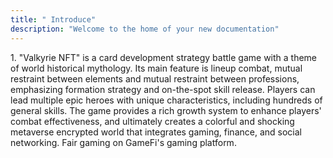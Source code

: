 ```yaml
---
title: " Introduce"
description: "Welcome to the home of your new documentation"
---
```


1\. "Valkyrie NFT" is a card development strategy battle game with a theme of world historical mythology. Its main feature is lineup combat, mutual restraint between elements and mutual restraint between professions, emphasizing formation strategy and on-the-spot skill release. Players can lead multiple epic heroes with unique characteristics, including hundreds of general skills. The game provides a rich growth system to enhance players' combat effectiveness, and ultimately creates a colorful and shocking metaverse encrypted world that integrates gaming, finance, and social networking. Fair gaming on GameFi's gaming platform.